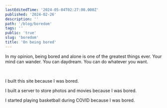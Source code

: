 ```yaml
---
lastEditedTime: '2024-05-04T02:27:00.000Z'
published: '2024-02-26'
description: ''
path: '/blog/boredom'
tags: ''
public: 'true'
slug: 'boredom'
title: 'On being bored'
---
```



In my opinion, being bored and alone is one of the greatest things ever. Your mind can wander. You can daydream. You can do whatever you want.

<br />


I built this site because I was bored.

I built a server to store photos and movies because I was bored.

I started playing basketball during COVID because I was bored.

<br />


